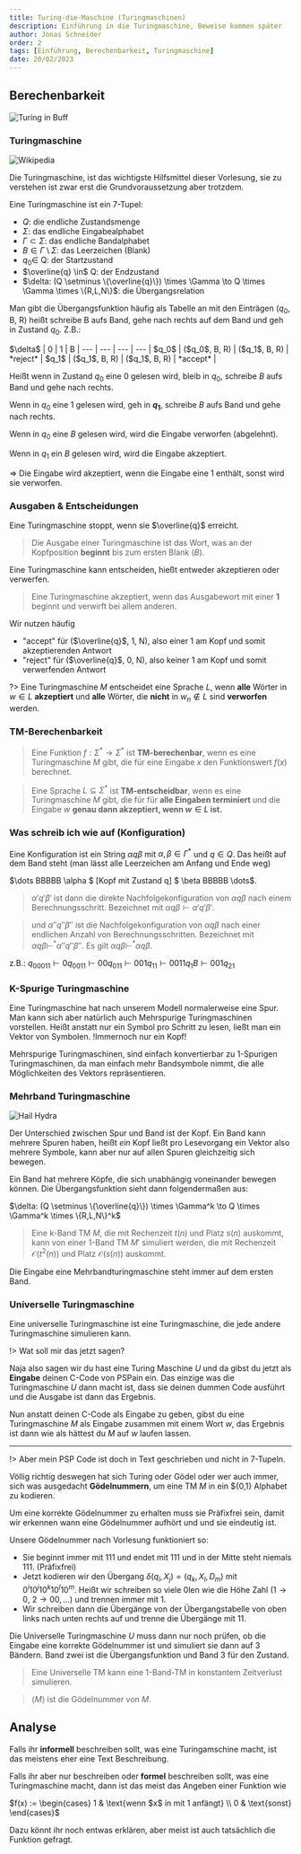 ```yaml
---
title: Turing-die-Maschine (Turingmaschinen)
description: Einführung in die Turingmaschine, Beweise kommen später
author: Jonas Schneider
order: 2
tags: [Einführung, Berechenbarkeit, Turingmaschine]
date: 20/02/2023
---
```


## Berechenbarkeit

![Turing in Buff](/summary-assets/scil/maschine-turing.png)

### Turingmaschine

![Wikipedia](https://upload.wikimedia.org/wikipedia/commons/c/c4/Turingmaschine.svg)

Die Turingmaschine, ist das wichtigste Hilfsmittel dieser Vorlesung, sie zu verstehen ist zwar erst die Grundvoraussetzung aber trotzdem.

Eine Turingmaschine ist ein 7-Tupel:

- _Q_: die endliche Zustandsmenge
- $\Sigma$: das endliche Eingabealphabet
- $\Gamma \subset \Sigma$: das endliche Bandalphabet
- $B \in \Gamma \setminus \Sigma$: das Leerzeichen (Blank)
- $q_0 \in$ Q: der Startzustand
- $\overline{q} \in$ Q: der Endzustand
- $\delta: (Q \setminus \{\overline{q}\}) \times \Gamma \to Q \times \Gamma \times \{R,L,N\}$: die Übergangsrelation

Man gibt die Übergangsfunktion häufig als Tabelle an mit den Einträgen ($q_0$, B, R) heißt schreibe B aufs Band, gehe nach rechts auf dem Band und geh in Zustand $q_0$. Z.B.:

<div className="center">
  $\delta$ | 0 | 1 | B | --- | --- | --- | --- | $q_0$ | ($q_0$, B, R) | ($q_1$,
  B, R) | *reject* | $q_1$ | ($q_1$, B, R) | ($q_1$, B, R) | *accept* |
</div>

Heißt wenn in Zustand $q_0$ eine 0 gelesen wird, bleib in $q_0$, schreibe $B$ aufs Band und gehe nach rechts.

Wenn in $q_0$ eine 1 gelesen wird, geh in **$q_1$**, schreibe $B$ aufs Band und gehe nach rechts.

Wenn in $q_0$ eine $B$ gelesen wird, wird die Eingabe verworfen (abgelehnt).

Wenn in $q_1$ ein $B$ gelesen wird, wird die Eingabe akzeptiert.

$\Longrightarrow$ Die Eingabe wird akzeptiert, wenn die Eingabe eine 1 enthält, sonst wird sie verworfen.

### Ausgaben & Entscheidungen

Eine Turingmaschine stoppt, wenn sie $\overline{q}$ erreicht.

> Die Ausgabe einer Turingmaschine ist das Wort, was an der Kopfposition **beginnt** bis zum ersten Blank ($B$).

Eine Turingmaschine kann entscheiden, hießt entweder akzeptieren oder verwerfen.

> Eine Turingmaschine akzeptiert, wenn das Ausgabewort mit einer **1** beginnt und verwirft bei allem anderen.

Wir nutzen häufig

- "accept" für ($\overline{q}$, 1, N), also einer 1 am Kopf und somit akzeptierenden Antwort
- "reject" für ($\overline{q}$, 0, N), also keiner 1 am Kopf und somit verwerfenden Antwort

?> Eine Turingmaschine $M$ entscheidet eine Sprache $L$, wenn **alle** Wörter in $w \in L$ **akzeptiert** und **alle** Wörter, die **nicht** in $w_n \notin L$ sind **verworfen** werden.

### TM-Berechenbarkeit

> Eine Funktion $f: \Sigma^* \to \Sigma^*$ ist **TM-berechenbar**, wenn es eine Turingmaschine $M$ gibt, die für eine Eingabe $x$ den Funktionswert $f(x)$ berechnet.

> Eine Sprache $L \subseteq \Sigma^*$ ist **TM-entscheidbar**, wenn es eine Turingmaschine $M$ gibt, die für für **alle Eingaben terminiert** und die Eingabe $w$ **genau dann akzeptiert, wenn $w \in L$ ist.**

### Was schreib ich wie auf (Konfiguration)

Eine Konfiguration ist ein String $\alpha q \beta$ mit $\alpha, \beta \in \Gamma^*$ und $q \in Q$.
Das heißt auf dem Band steht (man lässt alle Leerzeichen am Anfang und Ende weg)

$\dots BBBBB \alpha $ [Kopf mit Zustand q] $ \beta BBBBB \dots$.

> $\alpha' q' \beta'$ ist dann die direkte Nachfolgekonfiguration von $\alpha q \beta$ nach einem Berechnungsschritt. Bezeichnet mit $\alpha q \beta \vdash \alpha' q' \beta'$.

> und $\alpha'' q'' \beta''$ ist die Nachfolgekonfiguration von $\alpha q \beta$ nach einer endlichen Anzahl von Berechnungsschritten. Bezeichnet mit $\alpha q \beta \vdash^* \alpha'' q'' \beta''$. Es gilt $\alpha q \beta \vdash^* \alpha q \beta$.

z.B.: $q_00011 \vdash 0q_0011 \vdash 00q_011 \vdash 001q_11 \vdash 0011q_1B \vdash 001q_21$

### K-Spurige Turingmaschine

Eine Turingmaschine hat nach unserem Modell normalerweise eine Spur. Man kann sich aber natürlich auch Mehrspurige Turingmaschinen vorstellen.
Heißt anstatt nur ein Symbol pro Schritt zu lesen, ließt man ein Vektor von Symbolen. !Immernoch nur ein Kopf!

Mehrspurige Turingmaschinen, sind einfach konvertierbar zu 1-Spurigen Turingmaschinen, da man einfach mehr Bandsymbole nimmt, die alle Möglichkeiten des Vektors repräsentieren.

### Mehrband Turingmaschine

![Hail Hydra](https://media.tenor.com/VBp7HvNSo2gAAAAd/lernaean-hydra-dungeons-and-dragons.gif)

Der Unterschied zwischen Spur und Band ist der Kopf. Ein Band kann mehrere Spuren haben, heißt _ein_ Kopf ließt pro Lesevorgang ein Vektor also mehrere Symbole, kann aber nur auf allen Spuren gleichzeitig sich bewegen.

Ein Band hat mehrere Köpfe, die sich unabhängig voneinander bewegen können. Die Übergangsfunktion sieht dann folgendermaßen aus:

<div className="center">
  $\delta: (Q \setminus \{\overline{q}\}) \times \Gamma^k \to Q \times \Gamma^k \times \{R,L,N\}^k$
</div>

> Eine k-Band TM $M$, die mit Rechenzeit $t(n)$ und Platz $s(n)$ auskommt, kann von einer 1-Band TM $M'$ simuliert werden, die mit Rechenzeit $\mathcal{O}(t^2(n))$ und Platz $\mathcal{O}(s(n))$ auskommt.

Die Eingabe eine Mehrbandturingmaschine steht immer auf dem ersten Band.

### Universelle Turingmaschine

Eine universelle Turingmaschine ist eine Turingmaschine, die jede andere Turingmaschine simulieren kann.

!> Wat soll mir das jetzt sagen?

Naja also sagen wir du hast eine Turing Maschine $U$ und da gibst du jetzt als **Eingabe** deinen C-Code von PSPain ein.
Das einzige was die Turingmaschine $U$ dann macht ist, dass sie deinen dummen Code ausführt und die Ausgabe ist dann das Ergebnis.

Nun anstatt deinen C-Code als Eingabe zu geben, gibst du eine Turingmaschine $M$ als Eingabe zusammen mit einem Wort $w$, das Ergebnis ist dann wie als hättest du $M$ auf $w$ laufen lassen.

---

!> Aber mein PSP Code ist doch in Text geschrieben und nicht in 7-Tupeln.

Völlig richtig deswegen hat sich Turing oder Gödel oder wer auch immer, sich was ausgedacht **Gödelnummern**, um eine TM $M$ in ein $\{0,1\} Alphabet zu kodieren.

Um eine korrekte Gödelnummer zu erhalten muss sie Präfixfrei sein, damit wir erkennen wann eine Gödelnummer aufhört und und sie eindeutig ist.

Unsere Gödelnummer nach Vorlesung funktioniert so:

- Sie beginnt immer mit 111 und endet mit 111 und in der Mitte steht niemals 111. (Präfixfrei)
- Jetzt kodieren wir den Übergang $\delta(q_i, X_j) = (q_k, X_l, D_m)$ mit $0^i10^j10^k10^l10^m$. Heißt wir schreiben so viele 0len wie die Höhe Zahl ($1 \to 0$, $2 \to 00, \dots$) und trennen immer mit 1.
- Wir schreiben dann die Übergänge von der Übergangstabelle von oben links nach unten rechts auf und trenne die Übergänge mit $11$.

Die Universelle Turingmaschine $U$ muss dann nur noch prüfen, ob die Eingabe eine korrekte Gödelnummer ist und simuliert sie dann auf 3 Bändern. Band zwei ist die Übergangsfunktion und Band 3 für den Zustand.

> Eine Universelle TM kann eine 1-Band-TM in konstantem Zeitverlust simulieren.

> $\langle M \rangle$ ist die Gödelnummer von $M$.

## Analyse

Falls ihr **informell** beschreiben sollt, was eine Turingamschine macht, ist das meistens eher eine Text Beschreibung.

Falls ihr aber nur beschreiben oder **formel** beschreiben sollt, was eine Turingmaschine macht, dann ist das meist das Angeben einer Funktion wie

$f(x) := \begin{cases} 1 & \text{wenn $x$ in mit 1 anfängt} \\ 0 & \text{sonst} \end{cases}$

Dazu könnt ihr noch entwas erklären, aber meist ist auch tatsächlich die Funktion gefragt.
